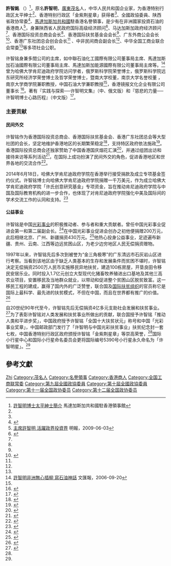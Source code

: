 '''許智銘''' {{GBSHK}}{{JP}}（{{bd|1964年|02月9日}}）<ref name=":0">[http://www.mcarconsulate-hk.com/index.htm 許智明博士太平紳士簡介] {{Wayback|url=http://www.mcarconsulate-hk.com/index.htm |date=20200805073754 }}馬達加斯加共和國駐香港領事館</ref>，原名'''許智明'''，[[廣東|廣東]][[茂名|茂名]]人，中华人民共和国企业家，为香港特别行政区太平绅士<ref name=":1" />、香港特别行政区「金紫荆星章」获得者<ref name=":0" />、全國政協委員、陕西省政协常委<ref>{{Cite web|title=政协十一届陕西省委员会主席副主席秘书长常务委员名单|url=https://xian.qq.com/a/20130131/000163.htm|accessdate=|author=|date=|format=|publisher=|language=|archive-date=2019-10-28|archive-url=https://web.archive.org/web/20191028055121/https://xian.qq.com/a/20130131/000163.htm|dead-url=no}}</ref>、[[馬達加斯加共和國|馬達加斯加共和國]]駐香港名譽領事，是少有在非洲國家投資石油的香港商人<ref>[http://news.sina.com.hk/cgi-bin/nw/show.cgi/51/1/1/1155069/1.html 主席許智明 活躍政界投資界] {{Wayback|url=http://news.sina.com.hk/cgi-bin/nw/show.cgi/51/1/1/1155069/1.html |date=20100510015018 }}明報，2009-06-03</ref>，身兼陕西省人民政府国际高级经济顾问<ref>{{Cite web|title=高级经济顾问 - 陕西省人民政府门户网站|url=http://www.shaanxi.gov.cn/gjgjjjgw.htm|accessdate=2019-10-28|work=www.shaanxi.gov.cn|archive-date=2019-10-28|archive-url=https://web.archive.org/web/20191028055121/http://www.shaanxi.gov.cn/gjgjjjgw.htm|dead-url=no}}</ref>、马达加斯加政府经济顾问<ref name=":0" />、香港国际投资总商会会长<ref name=":0" />、香港国际扶贫基金会会长<ref name=":0" />、广东外商公会会长 <ref>{{Cite web|title=刘小华会见广东外商公会会长、香港凯富能源集团主席许智明一行|url=http://www.zhanjiang.gov.cn/fileserver/statichtml/2013-11/4349b529-fa12-41e4-b215-d55ad6c2b280.htm|accessdate=|author=|date=|format=|publisher=|language=}}{{Dead link|date=2020年3月 |bot=InternetArchiveBot |fix-attempted=yes }}</ref>、香港广东社团总会创会会长<ref name=":0" /> 、中非民间商会副会长<ref name=":0" />、中华全国工商业联合会常委<ref name=":0" />等多项社会公职。

许智铭身兼多間公司的主席，如中聯石油化工國際有限公司董事局主席、馬達加斯加石油國際有限公司董事局主席、馬達加斯加能源國際有限公司董事局主席等。<ref name=":1">[http://paper.wenweipo.com/2006/09/20/AZ0609200001.htm 許智明非洲無心插柳 寫石油神話] {{Wayback|url=http://paper.wenweipo.com/2006/09/20/AZ0609200001.htm |date=20180720171039 }}文匯報，2006-09-20</ref>曾为哈佛大学肯尼迪政府学院访问学者，俄罗斯科学院荣誉博士，俄罗斯科学院远东研究所经济学荣誉博士及哲学荣誉博士，暨南大学校董，南京大学名誉校董 ，南京大学商学院兼职教授，中国石油大学兼职教授<ref name=":0" />，香港镜报文化企业有限公司董事长 <ref>{{Cite web|title=颁奖典礼|url=https://baike.baidu.com/reference/4148085/cba9O85H5IXL-Uct0Cx7ifUQ3dH-s4aLF9YecLSY9W2x5NXS4elIfjsIgMt1j42UJy7m-QGCW0ecpoTz7sgFqij29hWxaECTh4jNDp56PLQ|accessdate=|author=|date=|format=|publisher=|language=|archive-date=2019-10-29|archive-url=https://web.archive.org/web/20191029015549/https://baike.baidu.com/reference/4148085/cba9O85H5IXL-Uct0Cx7ifUQ3dH-s4aLF9YecLSY9W2x5NXS4elIfjsIgMt1j42UJy7m-QGCW0ecpoTz7sgFqij29hWxaECTh4jNDp56PLQ|dead-url=no}}</ref>。著有『实践与探索──许智明文集』（中、俄文版）和『慈悲的力量──许智明博士心路历程』（中文版）<ref>{{Cite web|title=许媛宗亲赠送《实践与探索——许智明文集》《慈悲的力量——许智明博士心路历程》|url=http://www.xushi.net/885/1.html|accessdate=|author=|date=|format=|publisher=|language=|archive-date=2019-10-29|archive-url=https://web.archive.org/web/20191029015745/http://www.xushi.net/885/1.html|dead-url=no}}</ref>。

=== 主要贡献 ===

==== 民间外交 ====
许智铭作为香港国际投资总商会、香港国际扶贫基金会、香港广东社团总会等大型社团的会长，坚定地维护香港地区的长期繁荣稳定<ref>{{Cite web|title=殷晓静主礼香港广东外商公会、广东省工商联2015年新春联欢晚会|url=http://www.locpg.gov.cn/jsdt/2015-02/13/c_127494029.htm|accessdate=|author=|date=|format=|publisher=|language=|archive-date=2019-10-31|archive-url=https://web.archive.org/web/20191031012457/http://www.locpg.gov.cn/jsdt/2015-02/13/c_127494029.htm|dead-url=no}}</ref>，支持特区政府依法施政<ref>{{Cite web|title=香港镜报举行创刊30年暨第19届董事就职盛大酒会|url=http://www.huaxia.com/xw/gaxw/2007/08/316735.html|accessdate=|author=|date=|format=|publisher=|language=|archive-date=2019-10-31|archive-url=https://web.archive.org/web/20191031012450/http://www.huaxia.com/xw/gaxw/2007/08/316735.html|dead-url=no}}</ref>。香港国际投资总商会还独家赞助了中国香港国庆烟花汇演<ref>{{Cite web|title=3．8万朵烟花将在维港盛开|url=http://www.people.com.cn/GB/channel1/14/20000929/254721.html|accessdate=|author=|date=|format=|publisher=|language=|archive-date=2004-09-23|archive-url=https://web.archive.org/web/20040923192601/http://www.people.com.cn/GB/channel1/14/20000929/254721.html|dead-url=no}}</ref>，并通过组团出访和接待来访等系列活动<ref>{{Cite web|title=會務報告|url=http://www.hkaii.org/report/index.html|accessdate=|author=|date=|format=|publisher=|language=|archive-date=2020-02-03|archive-url=https://web.archive.org/web/20200203153958/http://www.hkaii.org/report/index.html|dead-url=no}}</ref>，在国际上成功扮演了民间外交的角色，促进香港地区和世界各地的交流合作<ref>{{Cite web|title=廖东明副主席赴港拜访全国政协委员许智明|url=http://www.fszx.gov.cn/zxdt/201501/t20150120_5026598.htm|accessdate=|author=|date=|format=|publisher=|language=|archive-date=2019-10-31|archive-url=https://web.archive.org/web/20191031012453/http://www.fszx.gov.cn/zxdt/201501/t20150120_5026598.htm|dead-url=no}}</ref>。

2014年6月18日，哈佛大学肯尼迪政府学院在香港举行接受捐款及成立专项基金签约仪式。许智铭博士向哈佛大学肯尼迪政府学院捐赠一千万美元，作为成立哈佛大学肯尼迪政府学院「许氏创意研究基金」专项资金，旨在推动肯尼迪政府学院与中国及国际教育机构的进一步合作，也体现了对肯尼迪政府学院强化中美及国际间的学术交流工作的认同和支持。<ref>{{Cite web|title=哈佛收3.5亿港商捐款 华人富豪捐款美国名校已超5.5亿美元|url=https://www.yicai.com/news/4016746.html|accessdate=|author=|date=|format=|publisher=|language=|archive-date=2019-10-31|archive-url=https://web.archive.org/web/20191031013041/https://www.yicai.com/news/4016746.html|dead-url=no}}</ref>

==== 公益事业 ====
许智铭是中国[[光彩事业|光彩事业]]{{clarify}}的积极推动者、参与者和重大贡献者。曾任中国光彩事业促进会第一和第二届副会长。<ref name=":2">{{Cite web|title=许智明：从光彩扶贫到慈善教育|url=http://news.hexun.com/2008-03-14/104446022.html|accessdate=|author=|date=|format=|publisher=|language=|archive-date=2019-10-31|archive-url=https://web.archive.org/web/20191031013042/http://news.hexun.com/2008-03-14/104446022.html|dead-url=no}}</ref>在中国光彩事业促进会创办之初他便捐赠200万元，此后相继北京、广州、新疆捐资430万元。<ref name=":3">{{Cite web|title=许智明|url=http://cppcc.people.com.cn/GB/35377/13428574.html|accessdate=|author=|date=|format=|publisher=|language=|archive-date=2012-01-27|archive-url=https://web.archive.org/web/20120127094532/http://cppcc.people.com.cn/GB/35377/13428574.html|dead-url=no}}</ref>他热心投身公益事业，足迹遍布新疆、贵州、云南、江西等边远贫困山区，为老少边穷地区人民无偿捐资赠物。

1997年以来，许智铭先后多次到被誉为“金三角极寒”的广东清远市石灰岩山区进行考察。当看到该地区由于缺乏人类基本的生存和发展条件而贫困不堪时，许智铭决定无偿捐资2500万人民币实施移民异地扶贫，建造100栋房屋，开垦良田令移民安居乐业。同时投入1.7亿元创立大型现代化猪畜牧养殖进出口基地及其他三高农业项目，安置移民及当地群众就业，以带动和促进整个贫困山区脱贫致富。这一移民工程的建成，赢得了国内外的广泛赞誉，联合国及[[国际扶贫组织|国际扶贫组织]]{{clarify}}的官员称它是国际上最科学、最先进的扶贫模式，不但在中国，而且在世界都有推广的价值。<ref>{{Cite web|title=让光彩事业迈向新世纪|url=http://news.eastday.com/epublish/gb/paper29/20000803/class002900003/hwz138486.htm|accessdate=|author=|date=|format=|publisher=|language=|archive-date=2019-10-31|archive-url=https://web.archive.org/web/20191031014153/http://news.eastday.com/epublish/gb/paper29/20000803/class002900003/hwz138486.htm|dead-url=no}}</ref>

自20世纪90年代至今，许智铭先后无偿捐资4亿多元支助社会发展和扶贫事业。<ref>{{Cite web|title=港胞许智明广东茂名慈善晚会上捐巨款|url=http://world.people.com.cn/n/2012/0630/c157278-18416099.html|accessdate=|author=|date=|format=|publisher=|language=|archive-date=2019-10-31|archive-url=https://web.archive.org/web/20191031014152/http://world.people.com.cn/n/2012/0630/c157278-18416099.html|dead-url=no}}</ref>为了表彰许智铭对人类发展和扶贫事业所做出的贡献，联合国授予许智铭「推动人类和平进步奖」，中国政府授予许智铭「全国十大扶贫状元」称号和中国「光彩事业奖章」，中国邮政部门发行了「许智明与中国光彩扶贫事业」扶贫纪念封一套七枚，中国香港特别行政区政府颁授许智铭「金紫荆星章」等崇高荣誉，<ref name=":3" />国际小行星中心和国际小行星命名委员会更将国际编号5390号小行星永久命名为「许智明星」。<ref name=":2" />

== 參考文獻 ==
{{reflist}}

{{中华全国工商业联合会第八届执行委员会}}
{{中华全国工商业联合会第九届执行委员会}}
{{中华全国工商业联合会第十届执行委员会}}

{{Authority control}}
{{DEFAULTSORT:Xu许}}
[[Category:许姓|Zhi]]
[[Category:茂名人|Category:茂名人]]
[[Category:名譽領事|Category:名譽領事]]
[[Category:香港商人|Category:香港商人]]
[[Category:全国工商联常委|Category:全国工商联常委]]
[[Category:第九屆全國政協委員|Category:第九屆全國政協委員]]
[[Category:第十屆全國政協委員|Category:第十屆全國政協委員]]
[[Category:第十一届全国政协委员|Category:第十一届全国政协委员]]
[[Category:第十二届全国政协委员|Category:第十二届全国政协委员]]